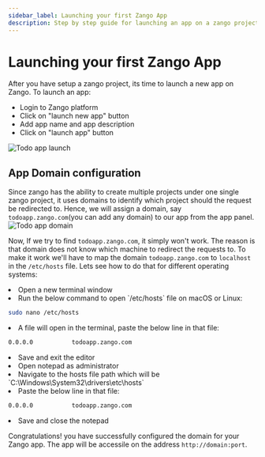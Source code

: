 ```yaml
---
sidebar_label: Launching your first Zango App
description: Step by step guide for launching an app on a zango project
---
```


# Launching your first Zango App
After you have setup a zango project, its time to launch a new app on Zango. To launch an app:

- Login to Zango platform
- Click on "launch new app" button
- Add app name and app description 
- Click on "launch app" button

![Todo app launch](/img/todoapp_launch.gif)

## App Domain configuration
Since zango has the ability to create multiple projects under one single zango project, it uses domains to identify which project
should the request be redirected to. Hence, we will assign a domain, say `todoapp.zango.com`(you can add any domain) to our app from the app panel.
![Todo app domain](/img/todoapp_domain_configure.gif)

Now, If we try to find `todoapp.zango.com`, it simply won't work. The reason is that domain does not know which machine to redirect
the requests to. 
To make it work we'll have to map the domain `todoapp.zango.com` to `localhost` in the `/etc/hosts` file. Lets see how to do that
for different operating systems:

<div className="api-tabs-container">
<Tabs className="api-tabs">
  <TabItem value="macos" label="MacOS/Linux" default>
  <li>Open a new terminal window</li>
  <li>Run the below command to open `/etc/hosts` file on macOS or Linux:</li>

  ```bash
  sudo nano /etc/hosts
  ```

  <li>A file will open in the terminal, paste the below line in that file:</li>

  ```bash
  0.0.0.0           todoapp.zango.com
  ```  

  <li>Save and exit the editor</li>
  </TabItem>
  <TabItem value="windows" label="Windows">
  <li>Open notepad as administrator</li>
  <li>Navigate to the hosts file path which will be `C:\Windows\System32\drivers\etc\hosts`</li>
  <li>Paste the below line in that file:</li>

  ```bash
  0.0.0.0           todoapp.zango.com
  ```

  <li>Save and close the notepad</li>
  </TabItem>
</Tabs>
</div>
    

Congratulations! you have successfully configured the domain for your Zango app. The app will be accessile on the address
`http://domain:port`.